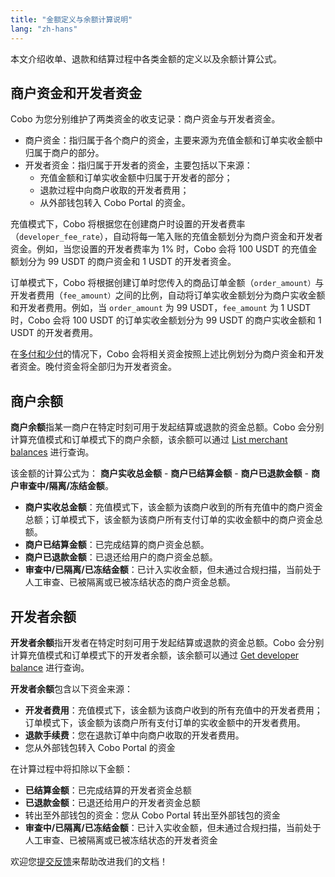 ```yaml
---
title: "金额定义与余额计算说明"
lang: "zh-hans"
---
```

本文介绍收单、退款和结算过程中各类金额的定义以及余额计算公式。

## 商户资金和开发者资金

Cobo 为您分别维护了两类资金的收支记录：商户资金与开发者资金。

* 商户资金：指归属于各个商户的资金，主要来源为充值金额和订单实收金额中归属于商户的部分。  
* 开发者资金：指归属于开发者的资金，主要包括以下来源：  
  * 充值金额和订单实收金额中归属于开发者的部分；  
  * 退款过程中向商户收取的开发者费用；
  * 从外部钱包转入 Cobo Portal 的资金。

充值模式下，Cobo 将根据您在创建商户时设置的开发者费率（`developer_fee_rate`），自动将每一笔入账的充值金额划分为商户资金和开发者资金。例如，当您设置的开发者费率为 1% 时，Cobo 会将 100 USDT 的充值金额划分为 99 USDT 的商户资金和 1 USDT 的开发者资金。

订单模式下，Cobo 将根据创建订单时您传入的商品订单金额（`order_amount）`与开发者费用（`fee_amount）`之间的比例，自动将订单实收金额划分为商户实收金额和开发者费用。例如，当 `order_amount` 为 99 USDT，`fee_amount` 为 1 USDT 时，Cobo 会将 100 USDT 的订单实收金额划分为 99 USDT 的商户实收金额和 1 USDT 的开发者费用。

<Note>在[多付和少付](/v2_cn/payments/handle-abnormality-order#异常支付情况说明)的情况下，Cobo 会将相关资金按照上述比例划分为商户资金和开发者资金。晚付资金将全部归为开发者资金。</Note>

## 商户余额

**商户余额**指某一商户在特定时刻可用于发起结算或退款的资金总额。Cobo 会分别计算充值模式和订单模式下的商户余额，该余额可以通过 [List merchant balances](/v2/api-references/payment/list-merchant-balances) 进行查询。

该金额的计算公式为： **商户实收总金额** \- **商户已结算金额** \- **商户已退款金额** \- **商户审查中/隔离/冻结金额**。

* **商户实收总金额**：充值模式下，该金额为该商户收到的所有充值中的商户资金总额；订单模式下，该金额为该商户所有支付订单的实收金额中的商户资金总额。
* **商户已结算金额**：已完成结算的商户资金总额。  
* **商户已退款金额**：已退还给用户的商户资金总额。  
* **审查中/已隔离/已冻结金额**：已计入实收金额，但未通过合规扫描，当前处于人工审查、已被隔离或已被冻结状态的商户资金总额。

## 开发者余额

**开发者余额**指开发者在特定时刻可用于发起结算或退款的资金总额。Cobo 会分别计算充值模式和订单模式下的开发者余额，该余额可以通过 [Get developer balance](/v2/api-references/payment/get-developer-balance) 进行查询。

**开发者余额**包含以下资金来源：

* **开发者费用**：充值模式下，该金额为该商户收到的所有充值中的开发者费用；订单模式下，该金额为该商户所有支付订单的实收金额中的开发者费用。
* **退款手续费**：您在退款订单中向商户收取的开发者费用。
* 您从外部钱包转入 Cobo Portal 的资金

在计算过程中将扣除以下金额：

* **已结算金额**：已完成结算的开发者资金总额  
* **已退款金额**：已退还给用户的开发者资金总额
* 转出至外部钱包的资金：您从 Cobo Portal 转出至外部钱包的资金  
* **审查中/已隔离/已冻结金额**：已计入实收金额，但未通过合规扫描，当前处于人工审查、已被隔离或已被冻结状态的开发者资金


<Tip>欢迎您[提交反馈](https://forms.zohopublic.com/cobo/form/DocumentFeedbackForm/formperma/QvLOhxJv1_JMsJ-1dleZ8Itb_7rzN-LtgvsDdxosoVI)来帮助改进我们的文档！</Tip>